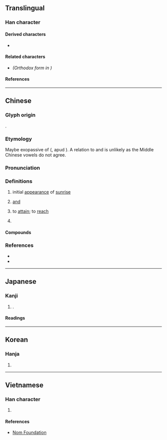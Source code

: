 {{also|曁}}
{{character info/new}}
==Translingual==

===Han character===
{{Han char|rn=72|rad=日|as=10|sn=14|four=21106|canj=AUAM|ids=⿱既旦}}

====Derived characters====
* {{l|mul|[[櫭]], [[𩽙]]}} <!-- Contains 暨 not 曁 -->

====Related characters====
* {{l|mul|[[曁]]}} ''(Orthodox form in {{w|Kangxi dictionary}})''

====References====
{{Han ref|kx=0499.061|dj=0870.030|hdz=21531.070|uh=66A8}}

----

==Chinese==
{{zh-forms|alt=曁,𠕨,𡍳,臮}} <!-- Refer http://dict.variants.moe.edu.tw/variants/rbt/word_attribute.rbt?educode=A01818 -->

===Glyph origin===
{{Han etym}}
{{Han compound|既|旦|c1=p|c2=s|t2=sunrise|ls=psc}}.

===Etymology===
Maybe exopassive of {{zh-l|及}} ({{zh-ref|Baxter 1992}}, apud {{zh-ref|Schuessler 2007}}). A relation to {{zh-l|迄|to reach to}} and {{zh-l|既|already}} is unlikely as the Middle Chinese vowels do not agree.

===Pronunciation===
{{zh-pron
|m=jì
|c=kei3,gei6
|mc=y
|oc=y
|cat=v,adv,pn
}}

===Definitions===
{{zh-hanzi}}

# {{zh-hg}} initial [[appearance]] of [[sunrise]]
# {{zh-alt-lb|臮}} [[and#Conjunction|and]]
#: {{zh-syn|及|與}}
# to [[attain]]; to [[reach]]
#: {{zh-syn|至|到}}
# {{surname|lang=zh}}

====Compounds====
{{zh-der|暨南|暨暨|暨今|暨大}}

===References===
* {{R:twedu|A01818}}
* {{R:yue:mfccd}}

----

==Japanese==

===Kanji===
{{ja-kanji|grade=|rs=日10}}

# {{alt form|lang=ja|曁}}.

====Readings====
{{ja-readings
|on=き
|kun=およ-ぶ
}}

----

==Korean==

===Hanja===
{{ko-hanja|hangeul=기|eumhun=|rv=gi|mr=ki|y=ki}}

# {{defn|lang=ko|sort=日10}}

----

==Vietnamese==

===Han character===
{{vi-hantu|rs=日10|[[kị]]}}

# {{defn|lang=vi|sort=日10}}

====References====
* [http://nomfoundation.org/common/nom_details.php?codepoint=66a8 Nom Foundation]